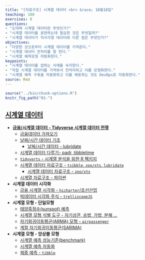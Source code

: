```yaml
---
title: "[자료구조] 시계열 데이터 <br> &race; 10월18일"
teaching: 180
exercises: 0
questions:
- "도대체 시계열 데이터란 무엇인가?"
- "시계열 데이터를 표현하는데 필요한 것은 무엇일까?"
- "시계열 데이터가 직사각형 데이터와 다른 점은 무엇인가?"
objectives:
- "다양한 곳으로부터 시계열 데이터를 가져온다."
- "시계열 데이터 전처리를 잘 한다."
- "시계열 예측모형 자동화한다."
keypoints:
- "시계열 데이터를 접하는 사례를 숙지한다."
- "직접 시계열 데이터를 가져와서 전처리하고 이를 모형화한다."
- "시계열 예측 구축을 자동화하고 이를 배포하는 것도 DevOps로 자동화한다."
source: Rmd
---
```


```r
source("../bin/chunk-options.R")
knitr_fig_path("01-")
```

## [시계열 데이터](https://statkclee.github.io/finance/)

- **[금융/시계열 데이터 - Tidyverse 시계열 데이터 전쟁](https://statkclee.github.io/finance/finance-tidyquant.html)**
    - [금융데이터 가져오기](https://statkclee.github.io/finance/finance-data-import.html)
    - [날짜/시간 데이터 기초](https://statkclee.github.io/finance/ds-date-basics.html)
        - [날짜/시간 데이터 - lubridate](https://statkclee.github.io/finance/data-handling-timendate.html)
    - [시계열 데이터 다루기- padr, tibbletime](https://statkclee.github.io/finance/stat-time-series-basics.html)
    - [`tidyverts` - 시계열 분석을 위한 R 팩키지](https://statkclee.github.io/finance/finance-tidyverts.html)
    - [시계열 데이터 자료구조 - `tsibble`, `zoo/xts`, `lubridate` ](https://statkclee.github.io/finance/finance-ts-ds.html)
        - [시계열 데이터 자료구조 - `zoo/xts`](https://statkclee.github.io/finance/finance-ts-xts.html)
    - [시계열 자료구조 - 파이썬](https://statkclee.github.io/finance/finance-data-structure-python.html)
- **시계열 데이터 시각화**
    - [금융 시계열 시각화 - `hicharter`/조선산업](https://statkclee.github.io/finance-viz-hichart.html)
    - [빅데이터 시각화 주식 - `trelliscopeJS`](https://statkclee.github.io/finance-trelliscope-advanced.html)
- **시계열 모형 - 단일모형**
    - [태양흑점수(sunspot) 예측](https://statkclee.github.io/finance-time-series-sunspot.html)
    - [시계열 모형 식별 도구 - 자기상관, 승법, 가법, 분해 ...](https://statkclee.github.io/stat-time-series-tools.html)
    - [자기회귀이동평균(ARMA) 모형 - `airpassenger`](https://statkclee.github.io/stat-time-series-arma.html)
    - [계절 자기회귀이동평균(SARIMA)](https://statkclee.github.io/https://statkclee.github.io/statistics/stat-time-series-sarima.html)
- **시계열 모형 - 앙상블 모형**
    - [시계열 예측 성능기준(benchmark)](stat-time-series-benchmark.html)
    - [시계열 예측 자동화](https://statkclee.github.io/statistics/stat-forecast-automation.html)
    - [체중 예측 - `tibble`](forecast-tibble.html)

